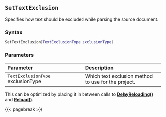 ## `SetTextExclusion` {#batch-settextexclusion}

Specifies how text should be excluded while parsing the source document.

### Syntax {-}

``` .lua
SetTextExclusion(TextExclusionType exclusionType)
```

### Parameters {-}

**Parameter** | **Description**
| :-- | :-- |
[`TextExclusionType`](#textexclusiontype) exclusionType | Which text exclusion method to use for the project.

::: {.tipsection data-latex=""}
This can be optimized by placing it in between calls to **[DelayReloading()](#standard-delayreloading)** and **[Reload()](#standard-reload)**.
:::

{{< pagebreak >}}